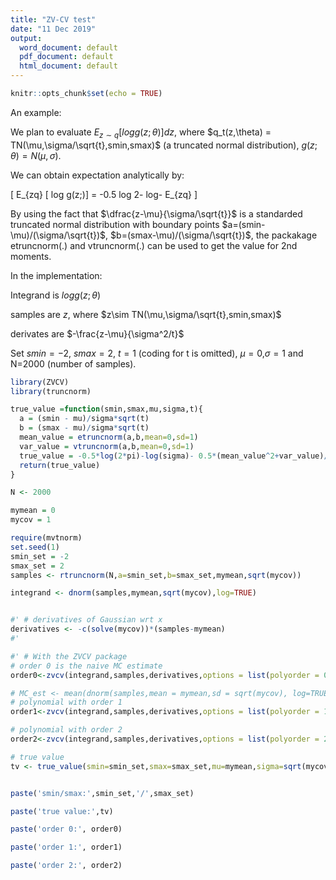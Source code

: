 ```yaml
---
title: "ZV-CV test"
date: "11 Dec 2019"
output:
  word_document: default
  pdf_document: default
  html_document: default
---
```


```r
knitr::opts_chunk$set(echo = TRUE)
```

An example:

We plan to evaluate $E_{z\sim q}[log g(z;\theta)]dz$, where $q_t(z,\theta) = TN(\mu,\sigma/\sqrt{t},smin,smax)$ (a truncated normal distribution), $g(z;\theta)=N(\mu,\sigma)$.


We can obtain expectation analytically by:

\[ E_{z\sim q} [ log g(z;\theta)] = -0.5 log 2\pi - log\sigma - E_{z\sim q} \dfrac{(z-\mu)^2}{2\sigma^2} \]

By using the fact that $\dfrac{z-\mu}{\sigma/\sqrt{t}}$ is a standarded truncated normal distribution with boundary points $a=(smin-\mu)/(\sigma/\sqrt{t})$, $b=(smax-\mu)/(\sigma/\sqrt{t})$,  the packakage \text{truncnorm} etruncnorm(.) and vtruncnorm(.) can be used to get the value for 2nd moments.

In the implementation:

Integrand is  $log g(z;\theta)$

samples are $z$, where $z\sim TN(\mu,\sigma/\sqrt{t},smin,smax)$

derivates are $-\frac{z-\mu}{\sigma^2/t}$

Set $smin = -2$, $smax = 2$, $t = 1$ (coding for t is omitted), $\mu=0$,$\sigma=1$ and N=2000 (number of samples).

```r
library(ZVCV)
library(truncnorm)

true_value =function(smin,smax,mu,sigma,t){
  a = (smin - mu)/sigma*sqrt(t)
  b = (smax - mu)/sigma*sqrt(t)
  mean_value = etruncnorm(a,b,mean=0,sd=1)
  var_value = vtruncnorm(a,b,mean=0,sd=1)
  true_value = -0.5*log(2*pi)-log(sigma)- 0.5*(mean_value^2+var_value)/t
  return(true_value)
}

N <- 2000

mymean = 0
mycov = 1

require(mvtnorm)
set.seed(1)
smin_set = -2
smax_set = 2
samples <- rtruncnorm(N,a=smin_set,b=smax_set,mymean,sqrt(mycov))

integrand <- dnorm(samples,mymean,sqrt(mycov),log=TRUE)


#' # derivatives of Gaussian wrt x
derivatives <- -c(solve(mycov))*(samples-mymean)
#' 

#' # With the ZVCV package
# order 0 is the naive MC estimate
order0<-zvcv(integrand,samples,derivatives,options = list(polyorder = 0))$expectation

# MC_est <- mean(dnorm(samples,mean = mymean,sd = sqrt(mycov), log=TRUE))
# polynomial with order 1 
order1<-zvcv(integrand,samples,derivatives,options = list(polyorder = 1,regul_reg=FALSE))$expectation

# polynomial with order 2 
order2<-zvcv(integrand,samples,derivatives,options = list(polyorder = 2,regul_reg=FALSE))$expectation

# true value
tv <- true_value(smin=smin_set,smax=smax_set,mu=mymean,sigma=sqrt(mycov/1/1),t=1)


paste('smin/smax:',smin_set,'/',smax_set)

paste('true value:',tv)

paste('order 0:', order0)

paste('order 1:', order1)

paste('order 2:', order2)

```